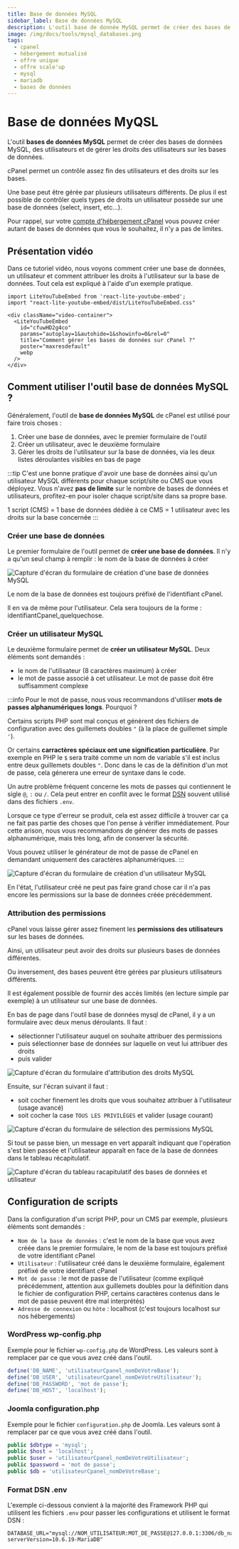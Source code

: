 ```yaml
---
title: Base de données MySQL
sidebar_label: Base de données MySQL
description: L'outil base de donnée MySQL permet de créer des bases de données MySQL, des utilisateurs MySQL et gérer les droits des utilisateurs sur les bases
image: /img/docs/tools/mysql_databases.png
tags:
  - cpanel
  - hébergement mutualisé
  - offre unique
  - offre scale'up
  - mysql
  - mariadb
  - bases de données
---
```


# Base de données MyQSL

L'outil **bases de données MySQL** permet de créer des bases de données MySQL, des utilisateurs et de gérer les droits
des utilisateurs sur les bases de données.

cPanel permet un contrôle assez fin des utilisateurs et des droits sur les bases.

Une base peut être gérée par plusieurs utilisateurs différents.
De plus il est possible de contrôler quels types de droits un utilisateur possède sur une base de données
(select, insert, etc…).

Pour rappel, sur votre [compte d'hébergement cPanel](https://www.o2switch.fr/hebergement-illimite/) vous pouvez créer
autant de bases de données que vous le souhaitez, il n'y a pas de limites.

<PreviewToolCard tool='mysql_databases' />

## Présentation vidéo

Dans ce tutoriel vidéo, nous voyons comment créer une base de données, un utilisateur et comment attribuer les droits à l'utilisateur sur la base de données.
Tout cela est expliqué à l'aide d'un exemple pratique.

```mdx-code-block
import LiteYouTubeEmbed from 'react-lite-youtube-embed';
import "react-lite-youtube-embed/dist/LiteYouTubeEmbed.css"

<div className="video-container">
  <LiteYouTubeEmbed
    id="cfuwHD2g4co"
    params="autoplay=1&autohide=1&showinfo=0&rel=0"
    title="Comment gérer les bases de données sur cPanel ?"
    poster="maxresdefault"
    webp
  />
</div>
```

## Comment utiliser l'outil base de données MySQL ?

Généralement, l'outil de **base de données MySQL** de cPanel est utilisé pour faire trois choses :
  1. Créer une base de données, avec le premier formulaire de l'outil
  2. Créer un utilisateur, avec le deuxième formulaire
  3. Gérer les droits de l'utilisateur sur la base de données, via les deux listes déroulantes visibles en bas de page

:::tip
C'est une bonne pratique d'avoir une base de données ainsi qu'un utilisateur MySQL différents pour chaque script/site
ou CMS que vous déployez. Vous n'avez **pas de limite** sur le nombre de bases de données et utilisateurs, profitez-en
pour isoler chaque script/site dans sa propre base.

1 script (CMS) = 1 base de données dédiée à ce CMS = 1 utilisateur avec les droits sur la base concernée
:::

### Créer une base de données

Le premier formulaire de l'outil permet de **créer une base de données**. Il n'y a qu'un seul champ à remplir : le nom
de la base de données à créer

<Image
    src="/img/docs/cpanel/bases-de-donnees/creer-base-donnees-mysql.png"
    title="Formulaire de création d'une base de données dans cPanel"
    caption="Formulaire de création d'une base de données MySQL"
    alt="Capture d'écran du formulaire de création d'une base de données MySQL"
/>

Le nom de la base de données est toujours préfixé de l'identifiant cPanel.

Il en va de même pour l'utilisateur. Cela sera toujours de la forme : identifiantCpanel_quelquechose.

### Créer un utilisateur MySQL

Le deuxième formulaire permet de **créer un utilisateur MySQL**. Deux éléments sont demandés :
  * le nom de l'utilisateur (8 caractères maximum) à créer
  * le mot de passe associé à cet utilisateur. Le mot de passe doit être suffisamment complexe

:::info
Pour le mot de passe, nous vous recommandons d'utiliser **mots de passes alphanumériques longs**. Pourquoi ?

Certains scripts PHP sont mal conçus et génèrent des fichiers de configuration avec des guillemets doubles `"`
(à la place de guillemet simple `'`).

Or certains **carractères spéciaux ont une signification particulière**. Par exemple en PHP le `$`
sera traité comme un nom de variable s'il est inclus entre deux guillemets doubles `"`. Donc dans le cas de la définition
d'un mot de passe, cela génerera une erreur de syntaxe dans le code.

Un autre problème fréquent concerne les mots de passes qui contiennent le sigle `@`, `:` ou `/`. Cela peut entrer en
conflit avec le format [DSN](https://fr.wikipedia.org/wiki/Data_Source_Name) souvent utilisé dans des fichiers `.env`.

Lorsque ce type d'erreur se produit, cela est assez difficile à trouver car ça ne fait pas partie des choses que
l'on pense à vérifier immédiatement. Pour cette arison, nous vous recommandons de générer des mots de passes
alphanumérique, mais très long, afin de conserver la sécurité.

Vous pouvez utiliser le générateur de mot de passe de cPanel en demandant uniquement des caractères alphanumériques.
:::

<Image
    src="/img/docs/cpanel/bases-de-donnees/creer-utilisateur-mysql.png"
    title="Formulaire de création d'un nouvel utilisateur MySQL"
    caption="Formulaire de création d'un utilisateur MySQL"
    alt="Capture d'écran du formulaire de création d'un utilisateur MySQL"
/>

En l'état, l'utilisateur créé ne peut pas faire grand chose car il n'a pas encore les permissions sur la base de données
créée précédemment.

### Attribution des permissions

cPanel vous laisse gérer assez finement les **permissions des utilisateurs** sur les bases de données.

Ainsi, un utilisateur peut avoir des droits sur plusieurs bases de données différentes.

Ou inversement, des bases peuvent être gérées par plusieurs utilisateurs différents.

Il est également possible de fournir des accès limités (en lecture simple par exemple) à un utilisateur sur une base de données.

En bas de page dans l'outil base de données mysql de cPanel, il y a un formulaire avec deux menus déroulants. Il faut :
  * sélectionner l'utilisateur auquel on souhaite attribuer des permissions
  * puis sélectionner base de données sur laquelle on veut lui attribuer des droits
  * puis valider

<Image
    src="/img/docs/cpanel/bases-de-donnees/attribution-droits-utilisateur-mysql.png"
    title="Formulaire d'attribuation des permissions MySQL à un utilisateur"
    caption="Formulaire pour attribuer les droits MySQL à un utilisateur sur une base de données"
    alt="Capture d'écran du formulaire d'attribution des droits MySQL"
/>

Ensuite, sur l'écran suivant il faut :
  * soit cocher finement les droits que vous souhaitez attribuer à l'utilisateur (usage avancé)
  * soit cocher la case `TOUS LES PRIVILÈGES` et valider (usage courant)

<Image
    src="/img/docs/cpanel/bases-de-donnees/permissions-mysql-utilisateur.png"
    title="Formulaire de sélection des permissions MySQL"
    caption="Sélection des droits qu'aura l'utilisateur sur la base de données"
    alt="Capture d'écran du formulaire de sélection des permissions MySQL"
/>

Si tout se passe bien, un message en vert apparaît indiquant que l'opération s'est bien passée et l'utilisateur
apparaît en face de la base de données dans le tableau récapitulatif.

<Image
    src="/img/docs/cpanel/bases-de-donnees/utilisateur-permission-base-donnnes.png"
    title="Tableau récapilatif des bases de données et utilisateurs"
    caption="L'utilisateur a bien les permissions sur la base de données"
    alt="Capture d'écran du tableau racapitulatif des bases de données et utilisateur"
/>

## Configuration de scripts

Dans la configuration d'un script PHP, pour un CMS par exemple, plusieurs éléments sont demandés :
  * `Nom de la base de données` : c'est le nom de la base que vous avez créée dans le premier formulaire, le nom de la base est toujours préfixé de votre identifiant cPanel
  * `Utilisateur` : l'utilisateur créé dans le deuxième formulaire, également préfixé de votre identifiant cPanel
  * `Mot de passe` : le mot de passe de l'utilisateur (comme expliqué précédemment, attention aux guillemets doubles pour la définition dans le fichier de configuration PHP, certains caractères contenus dans le mot de passe peuvent être mal interprétés)
  * `Adresse de connexion` ou `hôte` : localhost (c'est toujours localhost sur nos hébergements)


### WordPress wp-config.php

Exemple pour le fichier `wp-config.php` de WordPress. Les valeurs sont à remplacer par ce que vous avez créé dans l'outil.

```php title="wp-config.php"
define('DB_NAME', 'utilisateurCpanel_nomDeVotreBase');
define('DB_USER', 'utilisateurCpanel_nomDeVotreUtilisateur');
define('DB_PASSWORD', 'mot de passe');
define('DB_HOST', 'localhost');
```

### Joomla configuration.php

Exemple pour le fichier `configuration.php` de Joomla. Les valeurs sont à remplacer par ce que vous avez créé dans l'outil.

```php title="configuration.php"
public $dbtype = 'mysql';
public $host = 'localhost';
public $user = 'utilisateurCpanel_nomDeVotreUtilisateur';
public $password = 'mot de passe';
public $db = 'utilisateurCpanel_nomDeVotreBase';
```

### Format DSN .env

L'exemple ci-dessous convient à la majorité des Framework PHP qui utilisent les fichiers `.env` pour passer les
configurations et utilisent le format DSN :

```text title=".env"
DATABASE_URL="mysql://NOM_UTILISATEUR:MOT_DE_PASSE@127.0.0.1:3306/db_name?serverVersion=10.6.19-MariaDB"
```



